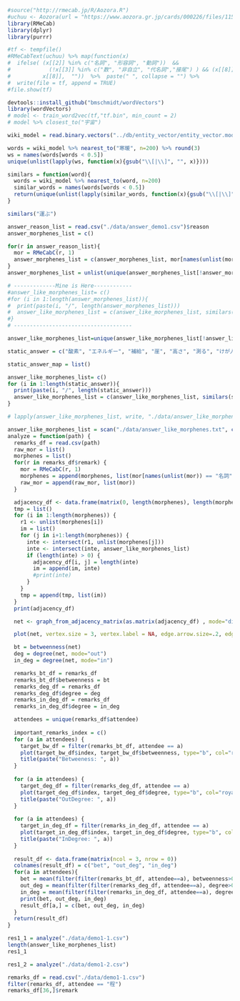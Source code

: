 ```r
#source("http://rmecab.jp/R/Aozora.R")
#uchuu <- Aozora(url = "https://www.aozora.gr.jp/cards/000226/files/1150_ruby_38564.zip") 
library(RMeCab)
library(dplyr)
library(purrr)

#tf <- tempfile()
#RMeCabText(uchuu) %>% map(function(x)
#  ifelse( (x[[2]] %in% c("名詞", "形容詞", "動詞"))  && 
#            (!x[[3]] %in% c("数", "非自立", "代名詞","接尾") ) && (x[[8]] != "*"), 
#          x[[8]],  ""))  %>%  paste(" ", collapse = "") %>%
#  write(file = tf, append = TRUE)
#file.show(tf)

devtools::install_github("bmschmidt/wordVectors")
library(wordVectors)
# model <- train_word2vec(tf,"tf.bin", min_count = 2)
# model %>% closest_to("宇宙")
```

```r
wiki_model = read.binary.vectors("../db/entity_vector/entity_vector.model.bin")
```

```r
words = wiki_model %>% nearest_to("寒暖", n=200) %>% round(3)
ws = names(words[words < 0.5])
unique(unlist(lapply(ws, function(x){gsub("\\[|\\]", "", x)})))
```

```r
similars = function(word){
  words = wiki_model %>% nearest_to(word, n=200)
  similar_words = names(words[words < 0.5])
  return(unique(unlist(lapply(similar_words, function(x){gsub("\\[|\\]", "", x)}))))
}
```

```r
similars("運ぶ")
```

```r
answer_reason_list = read.csv("./data/answer_demo1.csv")$reason
answer_morphenes_list = c()

for(r in answer_reason_list){
  mor = RMeCabC(r, 1)
  answer_morphenes_list = c(answer_morphenes_list, mor[names(unlist(mor)) == "名詞" | names(unlist(mor)) == "動詞" | names(unlist(mor)) == "形容詞"])
}
answer_morphenes_list = unlist(unique(answer_morphenes_list[!answer_morphenes_list %in% c("する", "こと", "ある")]))

# -------------Mine is Here------------
#answer_like_morphenes_list= c()
#for (i in 1:length(answer_morphenes_list)){
#  print(paste(i, "/", length(answer_morphenes_list)))
#  answer_like_morphenes_list = c(answer_like_morphenes_list, similars(answer_morphenes_list[i])) 
#}
# -------------------------------------

answer_like_morphenes_list=unique(answer_like_morphenes_list[!answer_like_morphenes_list %in% c("する", "こと", "ある", "の", "なる")])


```
```r
static_answer = c("酸素", "エネルギー", "補給", "崖", "高さ", "測る", "けが人", "運ぶ", "太陽光", "遮断", "寒暖", "発射", "反動", "前進", "宇宙食", "かさばる", "生存", "必要", "現在地", "確かめる", "炭酸", "ガスボンベ", "推進力", "月面", "磁気", "母船", "救難信号", "宇宙服", "特殊孔", "ビタミン剤", "薬", "FM", "近距離")

static_answer_map = list()

answer_like_morphenes_list= c()
for (i in 1:length(static_answer)){
  print(paste(i, "/", length(static_answer)))
  answer_like_morphenes_list = c(answer_like_morphenes_list, similars(static_answer[i])) 
}

# lapply(answer_like_morphenes_list, write, "./data/answer_like_morphenes.txt", append=TRUE)
```

```r
answer_like_morphenes_list = scan("./data/answer_like_morphenes.txt", character(), quote = "")
analyze = function(path) {
  remarks_df = read.csv(path)
  raw_mor = list()
  morphenes = list()
  for(r in remarks_df$remark) {
    mor = RMeCabC(r, 1)
    morphenes = append(morphenes, list(mor[names(unlist(mor)) == "名詞" | names(unlist(mor)) == "動詞" | names(unlist(mor)) == "形容詞"])) 
    raw_mor = append(raw_mor, list(mor))
  }

  adjacency_df <- data.frame(matrix(0, length(morphenes), length(morphenes)))
  tmp = list()
  for (i in 1:length(morphenes)) {
    r1 <- unlist(morphenes[i]) 
    im = list()
    for (j in i+1:length(morphenes)) {
      inte <- intersect(r1, unlist(morphenes[j]))
      inte <- intersect(inte, answer_like_morphenes_list)
      if (length(inte) > 0) {
        adjacency_df[i, j] = length(inte)
        im = append(im, inte)
        #print(inte)
      }
    }
    tmp = append(tmp, list(im))
  }
  print(adjacency_df)

  net <- graph_from_adjacency_matrix(as.matrix(adjacency_df) , mode="directed")

  plot(net, vertex.size = 3, vertex.label = NA, edge.arrow.size=.2, edge.width=.4, edge.curved=.1) #1

  bt = betweenness(net)
  deg = degree(net, mode="out")
  in_deg = degree(net, mode="in")

  remarks_bt_df = remarks_df
  remarks_bt_df$betweenness = bt
  remarks_deg_df = remarks_df
  remarks_deg_df$degree = deg
  remarks_in_deg_df = remarks_df
  remarks_in_deg_df$degree = in_deg

  attendees = unique(remarks_df$attendee)
  
  important_remarks_index = c()
  for (a in attendees) {
    target_bw_df = filter(remarks_bt_df, attendee == a)
    plot(target_bw_df$index, target_bw_df$betweenness, type="b", col="royalblue3", pch=15, cex=2, lwd=2, lty=1)
    title(paste("Betweeness: ", a))
  }
  
  for (a in attendees) {
    target_deg_df = filter(remarks_deg_df, attendee == a)
    plot(target_deg_df$index, target_deg_df$degree, type="b", col="royalblue3", pch=15, cex=2, lwd=2, lty=1)
    title(paste("OutDegree: ", a))
  }
  
  for (a in attendees) {
    target_in_deg_df = filter(remarks_in_deg_df, attendee == a)
    plot(target_in_deg_df$index, target_in_deg_df$degree, type="b", col="royalblue3", pch=15, cex=2, lwd=2, lty=1)
    title(paste("InDegree: ", a))
  }
  
  result_df <- data.frame(matrix(ncol = 3, nrow = 0))
  colnames(result_df) = c("bet", "out_deg", "in_deg")
  for(a in attendees){
    bet = mean(filter(filter(remarks_bt_df, attendee==a), betweenness>0)$betweenness)
    out_deg = mean(filter(filter(remarks_deg_df, attendee==a), degree>0)$degree)
    in_deg = mean(filter(filter(remarks_in_deg_df, attendee==a), degree>0)$degree)
    print(bet, out_deg, in_deg)
    result_df[a,] = c(bet, out_deg, in_deg)
  }
  return(result_df)
}
```

```r
res1_1 = analyze("./data/demo1-1.csv")
length(answer_like_morphenes_list)
res1_1
```
```r
res1_2 = analyze("./data/demo1-2.csv")
```



```r
remarks_df = read.csv("./data/demo1-1.csv")
filter(remarks_df, attendee == "程")
remarks_df[36,]$remark
```


